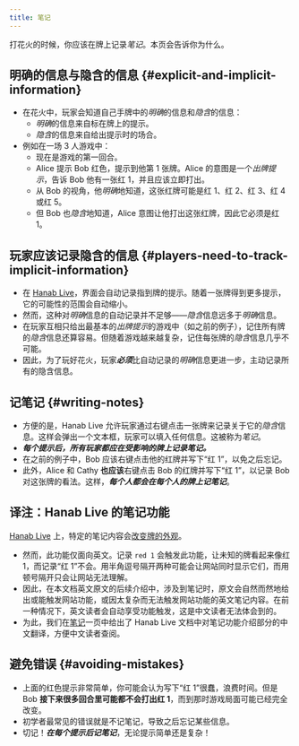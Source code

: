 ```yaml
---
title: 笔记
---
```



<BeginnersGuideProgress id="card-notes" />

打花火的时候，你应该在牌上记录*笔记*。本页会告诉你为什么。

## 明确的信息与隐含的信息 \{#explicit-and-implicit-information\}

- 在花火中，玩家会知道自己手牌中的*明确*的信息和*隐含*的信息：
  - *明确*的信息来自标在牌上的提示。
  - *隐含*的信息来自给出提示时的场合。
- 例如在一场 3 人游戏中：
  - 现在是游戏的第一回合。
  - Alice 提示 Bob 红色，提示到他第 1 张牌。Alice 的意图是一个*出牌提示*，告诉 Bob 他有一张红 1，并且应该立即打出。
  - 从 Bob 的视角，他*明确*地知道，这张红牌可能是红 1、红 2、红 3、红 4 或红 5。
  - 但 Bob 也*隐含*地知道，Alice 意图让他打出这张红牌，因此它必须是红 1。

## 玩家应该记录隐含的信息 \{#players-need-to-track-implicit-information\}

- 在 [Hanab Live](https://hanab.live/)，界面会自动记录指到牌的提示。随着一张牌得到更多提示，它的可能性的范围会自动缩小。
- 然而，这种对*明确*信息的自动记录并不足够——*隐含*信息远多于*明确*信息。
- 在玩家互相只给出最基本的*出牌提示*的游戏中（如之前的例子），记住所有牌的*隐含*信息还算容易。但随着游戏越来越复杂，记住每张牌的*隐含*信息几乎不可能。
- 因此，为了玩好花火，玩家<Em>**必须**</Em>比自动记录的*明确*信息更进一步，主动记录所有的隐含信息。

## 记笔记 \{#writing-notes\}

- 方便的是，Hanab Live 允许玩家通过右键点击一张牌来记录关于它的*隐含*信息。这样会弹出一个文本框，玩家可以填入任何信息。这被称为*笔记*。
- <Em>**每个提示后，所有玩家都应在受影响的牌上记录笔记。**</Em>
- 在之前的例子中，Bob 应该右键点击他的红牌并写下“红 1”，以免之后忘记。
- 此外，Alice 和 Cathy **也应该**右键点击 Bob 的红牌并写下“红 1”，以记录 Bob 对这张牌的看法。这样，<Em>**每个人都会在每个人的牌上记笔记**</Em>。

## 译注：Hanab Live 的笔记功能

[Hanab Live](https://hanab.live/) 上，特定的笔记内容会[改变牌的外观](https://github.com/Hanabi-Live/hanabi-live/blob/master/docs/features.md#notes)。

- 然而，此功能仅面向英文。记录 `red 1` 会触发此功能，让未知的牌看起来像红 1，而记录“红 1”不会。用半角逗号隔开两种可能会让网站同时显示它们，而用顿号隔开只会让网站无法理解。
- 因此，在本文档英文原文的后续介绍中，涉及到笔记时，原文会自然而然地给出或能触发网站功能，或因太复杂而无法触发网站功能的英文笔记内容。在前一种情况下，英文读者会自动享受功能触发，这是中文读者无法体会到的。
- 为此，我们在[笔记](../card-notes.mdx)一页中给出了 Hanab Live 文档中对笔记功能介绍部分的中文翻译，方便中文读者查阅。

## 避免错误 \{#avoiding-mistakes\}

- 上面的红色提示非常简单，你可能会认为写下“红 1”很蠢，浪费时间。但是 Bob **接下来很多回合里可能都不会打出红 1**，而到那时游戏局面可能已经完全改变。
- 初学者最常见的错误就是不记笔记，导致之后忘记某些信息。
- 切记！<Em>**在每个提示后记笔记**</Em>，无论提示简单还是复杂！
